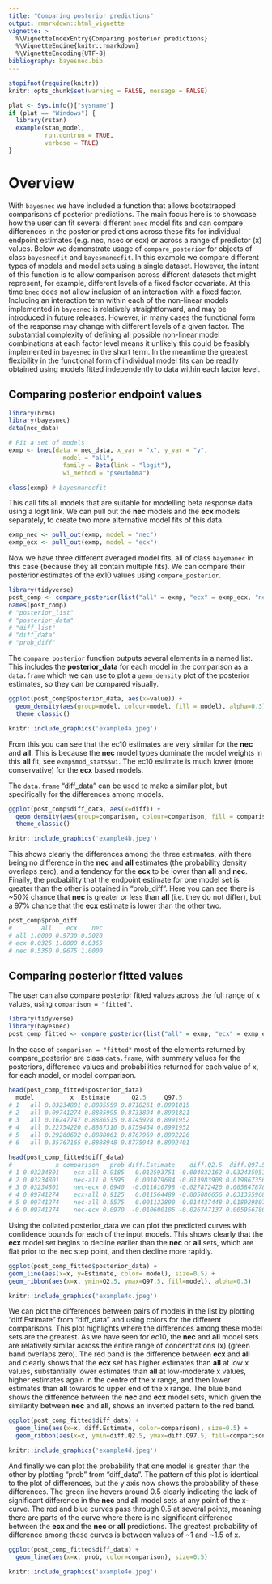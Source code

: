 ```yaml
---
title: "Comparing posterior predictions"
output: rmarkdown::html_vignette
vignette: >
  %\VignetteIndexEntry{Comparing posterior predictions}
  %\VignetteEngine{knitr::rmarkdown}
  %\VignetteEncoding{UTF-8}
bibliography: bayesnec.bib
---
```


```r
stopifnot(require(knitr))
knitr::opts_chunk$set(warning = FALSE, message = FALSE)
```

```r
plat <- Sys.info()["sysname"]
if (plat == "Windows") {
  library(rstan)
  example(stan_model,
          run.dontrun = TRUE,
          verbose = TRUE)
}
```

# Overview

With `bayesnec` we have included a function that allows bootstrapped comparisons of posterior predictions. The main focus here is to showcase how the user can fit several different `bnec` model fits and can compare differences in the posterior predictions across these fits for individual endpoint estimates (e.g. nec, nsec or ecx) or across a range of predictor (x) values. Below we demonstrate usage of `compare_posterior` for objects of class `bayesnecfit` and `bayesmanecfit`. In this example we compare different types of models and model sets using a single dataset. However, the intent of this function is to allow comparison across different datasets that might represent, for example, different levels of a fixed factor covariate. At this time `bnec` does not allow inclusion of an interaction with a fixed factor. Including an interaction term within each of the non-linear models implemented in `bayesnec` is relatively straightforward, and may be introduced in future releases. However, in many cases the functional form of the response may change with different levels of a given factor. The substantial complexity of defining all possible non-linear model combinations at each factor level means it unlikely this could be feasibly implemented in `bayesnec` in the short term. In the meantime the greatest flexibility in the functional form of individual model fits can be readily obtained using models fitted independently to data within each factor level.

## Comparing posterior endpoint values


```r
library(brms)
library(bayesnec)
data(nec_data)

# Fit a set of models
exmp <- bnec(data = nec_data, x_var = "x", y_var = "y",
               model = "all",
               family = Beta(link = "logit"),
               wi_method = "pseudobma")

class(exmp) # bayesmanecfit

```
This call fits all models that are suitable for modelling beta response data using a logit link. We can pull out the **nec** models and the **ecx** models separately, to create two more alternative model fits of this data.

```r
exmp_nec <- pull_out(exmp, model = "nec")
exmp_ecx <- pull_out(exmp, model = "ecx")
```
Now we have three different averaged model fits, all of class `bayemanec` in this case (because they all contain multiple fits). We can compare their posterior estimates of the ex10 values using `compare_posterior`.

```r
library(tidyverse)
post_comp <- compare_posterior(list("all" = exmp, "ecx" = exmp_ecx, "nec" = exmp_nec), comparison = "ecx", ecx_val = 10)
names(post_comp)
# "posterior_list" 
# "posterior_data" 
# "diff_list"      
# "diff_data"      
# "prob_diff"
```
The `compare_posterior` function outputs several elements in a named list. This includes the **posterior_data** for each model in the comparison as a `data.frame` which we can use to plot a `geom_density` plot of the posterior estimates, so they can be compared visually.

```r
ggplot(post_comp$posterior_data, aes(x=value)) + 
  geom_density(aes(group=model, colour=model, fill = model), alpha=0.3) +
  theme_classic() 
```
```r
knitr::include_graphics('example4a.jpeg')
```

From this you can see that the ec10 estimates are very similar for the **nec** and **all**. This is because the **nec** model types dominate the model weights in this **all** fit, see `exmp$mod_stats$wi`. The ec10 estimate is much lower (more conservative) for the **ecx** based models.


The `data.frame` "diff_data" can be used to make a similar plot, but specifically for the differences among models.

```r
ggplot(post_comp$diff_data, aes(x=diff)) + 
  geom_density(aes(group=comparison, colour=comparison, fill = comparison), alpha=0.3) +
  theme_classic() 
```
```r
knitr::include_graphics('example4b.jpeg')
```

This shows clearly the differences among the three estimates, with there being no difference in the **nec** and **all** estimates (the probability density overlaps zero), and a tendency for the **ecx** to be lower than **all** and **nec**. Finally, the probability that the endpoint estimate for one model set is greater than the other is obtained in "prob_diff". Here you can see there is ~50% chance that **nec** is greater or less than **all** (i.e. they do not differ), but a 97% chance that the **ecx** estimate is lower than the other two.

```r
post_comp$prob_diff
#        all    ecx    nec
# all 1.0000 0.9730 0.5020
# ecx 0.0325 1.0000 0.0365
# nec 0.5350 0.9675 1.0000
```


## Comparing posterior fitted values

The user can also compare posterior fitted values across the full range of x values, using `comparison = "fitted"`. 

```r
library(tidyverse)
library(bayesnec)
post_comp_fitted <- compare_posterior(list("all" = exmp, "ecx" = exmp_ecx, "nec" = exmp_nec), comparison = "fitted", precision = 50)

```
In the case of `comparison = "fitted"` most of the elements returned by compare_posterior are class `data.frame`, with summary values for the posteriors, difference values and probabilities returned for each value of x, for each model, or model comparison.

```r
head(post_comp_fitted$posterior_data)
  model          x  Estimate      Q2.5     Q97.5
# 1   all 0.03234801 0.8885559 0.8718261 0.8991815
# 2   all 0.09741274 0.8885995 0.8733894 0.8991821
# 3   all 0.16247747 0.8886515 0.8745928 0.8991952
# 4   all 0.22754220 0.8887310 0.8759464 0.8991952
# 5   all 0.29260692 0.8888061 0.8767969 0.8992226
# 6   all 0.35767165 0.8888948 0.8775943 0.8992401

head(post_comp_fitted$diff_data)
#            x comparison   prob diff.Estimate    diff.Q2.5  diff.Q97.5
# 1 0.03234801    ecx-all 0.9185   0.012593751 -0.004832162 0.032435951
# 2 0.03234801    nec-all 0.5595   0.001079684 -0.013983908 0.019867356
# 3 0.03234801    nec-ecx 0.0940  -0.011610798 -0.027872420 0.005847878
# 4 0.09741274    ecx-all 0.9125   0.011564489 -0.005086656 0.031355968
# 5 0.09741274    nec-all 0.5575   0.001122890 -0.014437448 0.018929807
# 6 0.09741274    nec-ecx 0.0970  -0.010600105 -0.026747137 0.005956780

```

Using the collated posterior_data we can plot the predicted curves with confidence bounds for each of the input models. This shows clearly that the **ecx** model set begins to decline earlier than the **nec** or **all** sets, which are flat prior to the nec step point, and then decline more rapidly.

```r
ggplot(post_comp_fitted$posterior_data) +
geom_line(aes(x=x, y=Estimate, color= model), size=0.5) +
geom_ribbon(aes(x=x, ymin=Q2.5, ymax=Q97.5, fill=model), alpha=0.3) 
```
```r
knitr::include_graphics('example4c.jpeg')
```

We can plot the differences between pairs of models in the list by plotting "diff.Estimate" from "diff_data" and using colors for the different comparisons. This plot highlights where the differences among these model sets are the greatest. As we have seen for ec10, the **nec** and **all** model sets are relatively similar across the entire range of concentrations (x) (green band overlaps zero). The red band is the difference between **ecx** and **all** and clearly shows that the **ecx** set has higher estimates than **all** at low x values, substantially lower estimates than **all** at low-moderate x values, higher estimates again in the centre of the x range, and then lower estimates than **all** towards to upper end of the x range. The blue band shows the difference between the **nec** and **ecx** model sets, which given the similarity between **nec** and **all**, shows an inverted pattern to the red band.

```r
ggplot(post_comp_fitted$diff_data) +
  geom_line(aes(x=x, diff.Estimate, color=comparison), size=0.5) +
  geom_ribbon(aes(x=x, ymin=diff.Q2.5, ymax=diff.Q97.5, fill=comparison), alpha=0.3) 
```
```r
knitr::include_graphics('example4d.jpeg')
```

And finally we can plot the probability that one model is greater than the other by plotting "prob" from "diff_data". The pattern of this plot is identical to the plot of differences, but the y axis now shows the probability of these differences. The green line hovers around 0.5 clearly indicating the lack of significant difference in the **nec** and **all** model sets at any point of the x-curve. The red and blue curves pass through 0.5 at several points, meaning there are parts of the curve where there is no significant difference between the **ecx** and the **nec** or **all** predictions. The greatest probability of difference among these curves is between values of ~1 and ~1.5 of x.

```r
ggplot(post_comp_fitted$diff_data) +
  geom_line(aes(x=x, prob, color=comparison), size=0.5)
```
```r
knitr::include_graphics('example4e.jpeg')
```